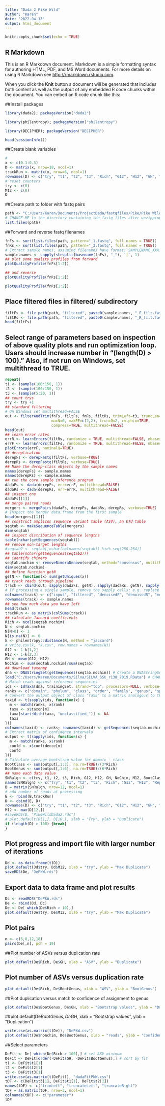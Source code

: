 ---
title: "Dada 2 Pike Wild"
author: "Karen"
date: '2022-04-13'
output: html_document
---

```{r setup, include=FALSE}
knitr::opts_chunk$set(echo = TRUE)
```

## R Markdown

This is an R Markdown document. Markdown is a simple formatting syntax for authoring HTML, PDF, and MS Word documents. For more details on using R Markdown see <http://rmarkdown.rstudio.com>.

When you click the **Knit** button a document will be generated that includes both content as well as the output of any embedded R code chunks within the document. You can embed an R code chunk like this:


##Install packages
```{r}
library(dada2); packageVersion("dada2")
```

```{r}
library(philentropy); packageVersion("philentropy")
```
```{r}
library(DECIPHER); packageVersion("DECIPHER")
```
```{r}
head(sessionInfo())
```
##Create blank variables
```{r}
# 
x <- c(0.1:0.5)
D <- matrix(x, nrow=18, ncol=1)
trackRun <- matrix(x, nrow=6, ncol=1)
rownames(D) <- c("try", "t1", "t2", "t3", "Rich", "G12", "H12", "GH", "NoChim", "M12", "BootClass", "BootGenus", "input", "filtered", "denoisedF", "denoisedR", "merged", "nonchim" )
# reset counters
try <- c(0)
M12 <- c(0)
D
```
##Create path to folder with fastq pairs
```{r}
path <- "C:/Users/Karen/Documents/ProjectDada/fastqfiles/Pike/Pike Wild" 
# CHANGE ME to the directory containing the fastq files after unzipping.
list.files(path)
```
##Forward and reverse fastq filenames
```{r}
fnFs <- sort(list.files(path, pattern="_1.fastq", full.names = TRUE))
fnRs <- sort(list.files(path, pattern="_2.fastq", full.names = TRUE))
# Extract sample names, assuming filenames have format: SAMPLENAME_XXX.fastq
sample.names <- sapply(strsplit(basename(fnFs), "_"), `[`, 1)
## plot some quality profiles from forward
plotQualityProfile(fnFs[1:2])
```

```{r}
## and reverse
plotQualityProfile(fnRs[1:2])
```


```{r}
plotQualityProfile(fnRs[1:2])
```

## Place filtered files in filtered/ subdirectory
```{r}
filtFs <- file.path(path, "filtered", paste0(sample.names, "_F_filt.fastq.gz"))
filtRs <- file.path(path, "filtered", paste0(sample.names, "_R_filt.fastq.gz"))
head(filtFs)
```

## Select range of parameters based on inspection of above quality plots and run optimization loop. Users should increase number in “(length(D) > 100).” Also, if not run on Windows, set multithread to TRUE.
```{r}
repeat{
t1 <- (sample(100:150, 1))
t2 <- (sample(100:150, 1))
t3 <- (sample(5:20, 1))
## count trys
try <- try +1
## standard filtering 
# On Windows set multithread=FALSE
out <- filterAndTrim(fnFs, filtFs, fnRs, filtRs, trimLeft=t3, truncLen=c(t1,t2),
                     maxN=0, maxEE=c(2,2), truncQ=2, rm.phix=TRUE,
                     compress=TRUE, multithread=FALSE) 
head(out)
## learn error rates
errR <- learnErrors(filtRs, randomize = TRUE, multithread=FALSE, nbases = 1e8)
errF <- learnErrors(filtFs, randomize = TRUE, multithread=FALSE, nbases = 1e8)
plotErrors(errF, nominalQ=TRUE)
## dereplication
derepFs <- derepFastq(filtFs, verbose=TRUE)
derepRs <- derepFastq(filtRs, verbose=TRUE)
## Name the derep-class objects by the sample names
names(derepFs) <- sample.names
names(derepRs) <- sample.names
## run the core sample inference program
dadaFs <- dada(derepFs, err=errF, multithread=FALSE)
dadaRs <- dada(derepRs, err=errR, multithread=FALSE)
## insepct one
dadaFs[[1]]
## merge paired reads
mergers <- mergePairs(dadaFs, derepFs, dadaRs, derepRs, verbose=TRUE)
# Inspect the merger data.frame from the first sample
head(mergers[[1]])
## construct amplicon sequence variant table (ASV), an OTU table
seqtab <- makeSequenceTable(mergers)
dim(seqtab)
## inspect distribution of sequence lengths
table(nchar(getSequences(seqtab)))
## remove non-target lengths 
#seqtab2 <- seqtab[,nchar(colnames(seqtab)) %in% seq(250,254)]
## table(nchar(getSequences(seqtab2)))
## identify chimers
seqtab.nochim <- removeBimeraDenovo(seqtab, method="consensus", multithread=FALSE, verbose=TRUE)
dim(seqtab.nochim)
## define function getN
getN <- function(x) sum(getUniques(x))
## track reads through pipeline
track <- cbind(out, sapply(dadaFs, getN), sapply(dadaRs, getN), sapply(mergers, getN), rowSums(seqtab.nochim))
# If processing a single sample, remove the sapply calls: e.g. replace sapply(dadaFs, getN) with getN(dadaFs)
colnames(track) <- c("input", "filtered", "denoisedF", "denoisedR", "merged", "nonchim")
rownames(track) <- sample.names
## see how much data you have left
head(track)
trackRun <- as.matrix(colSums(track))
## calculate Jaccard coefficients
Rich <- ncol(seqtab.nochim)
N <- seqtab.nochim
N[N>0] <- 1
N[is.na(N)] <- 0
k <- philentropy::distance(N, method = "jaccard")
# write.csv(k, "k.csv", row.names = rownames(N))
G12 <- 1-k[1,2]
H12 <- 1-k[2,3]
GH <- mean(G12, H12)
NoChim <- sum(seqtab.nochim)/sum(seqtab)
## download taxonmy
dna <- DNAStringSet(getSequences(seqtab.nochim)) # Create a DNAStringSet from the ASVs
load("C:/Users/Karen/Documents/Silva/SILVA_SSU_r138_2019.RData") # CHANGE TO THE PATH OF YOUR TRAINING SET
# Match reads against reference sequencies
ids <- IdTaxa(dna, trainingSet, strand="top", processors=NULL, verbose=TRUE, threshold = 0) # use all processors
ranks <- c("domain", "phylum", "class", "order", "family", "genus", "species") # ranks of interest
# Convert the output object of class "Taxa" to a matrix analogous to the output from assignTaxonomy
taxid <- t(sapply(ids, function(x) {
  m <- match(ranks, x$rank)
  taxa <- x$taxon[m]
  taxa[startsWith(taxa, "unclassified_")] <- NA
  taxa
}))
colnames(taxid) <- ranks; rownames(taxid) <- getSequences(seqtab.nochim)
# Extract matrix of confidence intervals 
output <- t(sapply(ids, function(x) {
  m <- match(ranks, x$rank)
  confd <- x$confidence[m]
  confd
}))
# Calculate average bootstrap value for domain - class
BootClass <- sum(output[,1:3], na.rm=TRUE)/(3*Rich) 
BootGenus <- sum(output[,1:6], na.rm=TRUE)/(6*Rich) 
## name each data value
SNRalgn <- c(try, t1, t2, t3, Rich, G12, H12, GH, NoChim, M12, BootClass, BootGenus)
names(SNRalgn) <- c("try", "t1", "t2", "t3", "Rich", "G12", "H12", "Rep", "NoChim", "M12", "BootClass", "BootGenus")
B = matrix(SNRalgn, nrow=12, ncol=1) 
# add number of reads at processing
E <- rbind(B,trackRun)
D <- cbind(E, D)
rownames(D) <- c("try", "t1", "t2", "t3", "Rich", "G12", "H12", "GH", "NoChim", "M12", "BootClass", "BootGenus", "input", "filtered", "denoisedF", "denoisedR", "merged", "nonchim" )
M12 <- max(D[12,])
#saveRDS(D, "PikeWildDada2.rds")
# plot.default(D[1,], D[10,], xlab = "Try", ylab = "Duplicate")
if (length(D) > 100) {break}
}
```

## Plot progress and import file with larger number of iterations
```{r}
Dd <- as.data.frame(t(D))
plot.default(Dd$try, Dd$M12, xlab = "try", ylab = "Max Duplicate")
saveRDS(De, "DePkW.rds")
```

## Export data to data frame and plot results
```{r}
Dc <- readRDS("DePkW.rds")
De <- rbind(Dd, Dc)
De <- De[ which(De$Rich > 10),]
plot.default(De$try, De$M12, xlab = "try", ylab = "Max Duplicate")
```

## Plot pairs
```{r}
n <- c(5,8,12,18)
pairs(De[,n], pch = 19)
```
##Plot number of ASVs versus duplication rate
```{r}
plot.default(De$Rich, De$GH, xlab = "ASV", ylab = "Duplicate")
```

## Plot number of ASVs versus duplication rate
```{r}
plot.default(De$Rich, De$BootGenus, xlab = "ASV", ylab = "BootGenus")
```

##Plot duplication versus match to confidence of assignment to genus
```{r}
plot.default(De$BootGenus, De$GH, xlab = "Bootstrap values", ylab = "Duplication")
```

##plot.default(De$BootGenus, De$GH, xlab = "Bootstrap values", ylab = "Duplication")
```{r}
write.csv(as.matrix(t(De)), "DePkW.csv")
plot.default(De$nonchim, De$BootGenus, xlab = "reads", ylab = "Confidence")
```

##Select parameters
```{r}
DeFit <- De[ which(De$Rich > 100),] # set ASV mininum
DeFit <- DeFit[order(-DeFit$GH, -DeFit$BootGenus),] # sort by fit
t1 <- DeFit$t1[1]
t2 <- DeFit$t2[1]
t3 <- DeFit$t3[1]
write.csv(as.matrix(t(DeFit)), "dadaFitPkW.csv")
tDF <- c(DeFit$t3[1], DeFit$t1[1], DeFit$t2[1])
names(tDF) <- c("trimLeft", "truncateLeft", "truncateRight")
tDF = as.matrix(tDF, nrow=3, ncol=1) 
colnames(tDF) <- c("parameter")
tDF
```
